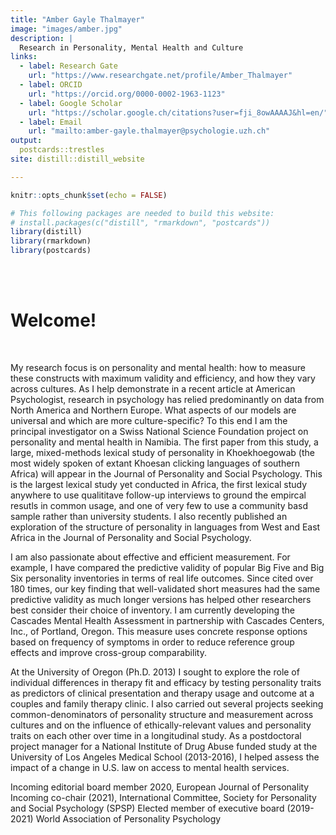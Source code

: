 ```yaml
---
title: "Amber Gayle Thalmayer"
image: "images/amber.jpg"
description: |
  Research in Personality, Mental Health and Culture
links:
  - label: Research Gate
    url: "https://www.researchgate.net/profile/Amber_Thalmayer"
  - label: ORCID
    url: "https://orcid.org/0000-0002-1963-1123"
  - label: Google Scholar
    url: "https://scholar.google.ch/citations?user=fji_8owAAAAJ&hl=en/"
  - label: Email
    url: "mailto:amber-gayle.thalmayer@psychologie.uzh.ch"
output:
  postcards::trestles
site: distill::distill_website

---
```


```r
knitr::opts_chunk$set(echo = FALSE)
```

```r
# This following packages are needed to build this website:
# install.packages(c("distill", "rmarkdown", "postcards"))
library(distill)
library(rmarkdown)
library(postcards)
```
&nbsp;
&nbsp;  
&nbsp;

# Welcome!
&nbsp;  

My research focus is on personality and mental health: how to measure these constructs with maximum validity and efficiency, and how they vary across cultures. As I help demonstrate in a recent article at American Psychologist, research in psychology has relied predominantly on data from North America and Northern Europe. What aspects of our models are universal and which are more culture-specific? To this end I am the principal investigator on a Swiss National Science Foundation project on personality and mental health in Namibia. The first paper from this study, a large, mixed-methods lexical study of personality in Khoekhoegowab (the most widely spoken of extant Khoesan clicking languages of southern Africa) will appear in the Journal of Personality and Social Psychology. This is the largest lexical study yet conducted in Africa, the first lexical study anywhere to use qualititave follow-up interviews to ground the empircal resutls in common usage, and one of very few to use a community basd sample rather than university students. I also recently published an exploration of the structure of personality in languages from West and East Africa in the Journal of Personality and Social Psychology.

I am also passionate about effective and efficient measurement. For example, I have compared the predictive validity of popular Big Five and Big Six personality inventories in terms of real life outcomes. Since cited over 180 times, our key finding that well-validated short measures had the same predictive validity as much longer versions has helped other researchers best consider their choice of inventory. I am currently developing the Cascades Mental Health Assessment in partnership with Cascades Centers, Inc., of Portland, Oregon. This measure uses concrete response options based on frequency of symptoms in order to reduce reference group effects and improve cross-group comparability.

At the University of Oregon (Ph.D. 2013) I sought to explore the role of individual differences in therapy fit and efficacy by testing personality traits as predictors of clinical presentation and therapy usage and outcome at a couples and family therapy clinic. I also carried out several projects seeking common-denominators of personality structure and measurement across cultures and on the influence of ethically-relevant values and personality traits on each other over time in a longitudinal study. As a postdoctoral project manager for a National Institute of Drug Abuse funded study at the University of Los Angeles Medical School (2013-2016), I helped assess the impact of a change in U.S. law on access to mental health services.

Incoming editorial board member 2020, European Journal of Personality
Incoming co-chair (2021), International Committee, Society for Personality and Social Psychology (SPSP)
Elected member of executive board (2019-2021) World Association of Personality Psychology
